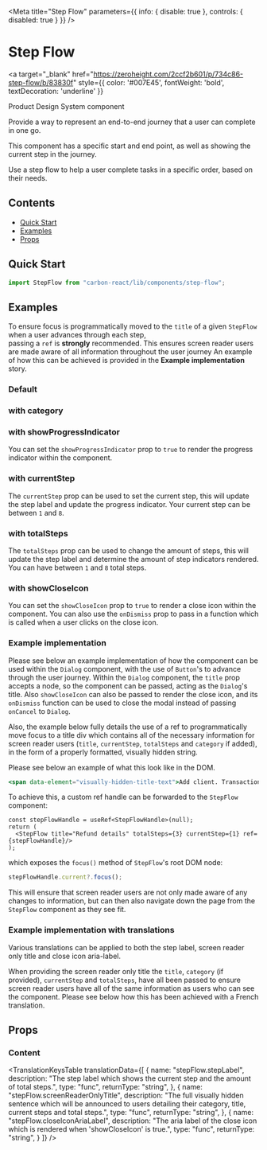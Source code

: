 
<Meta
  title="Step Flow"
  parameters={{ info: { disable: true }, controls: { disabled: true } }}
/>

# Step Flow

<a
  target="_blank"
  href="https://zeroheight.com/2ccf2b601/p/734c86-step-flow/b/83830f"
  style={{ color: '#007E45', fontWeight: 'bold', textDecoration: 'underline' }}
>
  Product Design System component
</a>

Provide a way to represent an end-to-end journey that a user can complete in one go.

This component has a specific start and end point, as well as showing the current step in the journey.

Use a step flow to help a user complete tasks in a specific order, based on their needs.

## Contents

- [Quick Start](#quick-start)
- [Examples](#examples)
- [Props](#props)

## Quick Start

```js
import StepFlow from "carbon-react/lib/components/step-flow";
```

## Examples

To ensure focus is programmatically moved to the `title` of a given `StepFlow` when a user advances through each step,  
passing a `ref` is  **strongly** recommended. This ensures screen reader users are made aware of all information throughout the user journey
An example of how this can be achieved is provided in the **Example implementation** story.

### Default

<Canvas>
  <Story name="default" story={stories.DefaultStory}/>
</Canvas>

### with category

<Canvas>
  <Story name="category" story={stories.CategoryStory}/>
</Canvas>

### with showProgressIndicator

You can set the `showProgressIndicator` prop to `true` to render the progress indicator within the component.

<Canvas>
  <Story name="showProgressIndicator" story={stories.ShowProgressIndicatorStory}/>
</Canvas>

### with currentStep

The `currentStep` prop can be used to set the current step, this will update the step label and update the progress indicator. Your
current step can be between `1` and `8`.

<Canvas>
  <Story name="currentStep" story={stories.CurrentStepStory}/>
</Canvas>

### with totalSteps

The `totalSteps` prop can be used to change the amount of steps, this will update the step label and determine the amount of step indicators rendered. 
You can have between `1` and `8` total steps.

<Canvas>
  <Story name="totalSteps" story={stories.TotalStepsStory}/>
</Canvas>


### with showCloseIcon

You can set the `showCloseIcon` prop to `true` to render a close icon within the component. You can also use the `onDismiss` prop to pass in a function
which is called when a user clicks on the close icon.

<Canvas>
  <Story name="showCloseIcon" story={stories.ShowCloseIconStory}/>
</Canvas>

### Example implementation

Please see below an example implementation of how the component can be used within the `Dialog` component, with the use of `Button`'s to advance through the user
journey. Within the `Dialog` component, the `title` prop accepts a node, so the component can be passed, acting as the `Dialog`'s title. Also `showCloseIcon` can
also be passed to render the close icon, and its `onDismiss` function can be used to close the modal instead of passing `onCancel` to `Dialog`.

Also, the example below fully details the use of a ref to programmatically move focus to a title div which contains all of the necessary information for screen reader users
(`title`, `currentStep`, `totalSteps` and `category` if added), in the form of a properly formatted, visually hidden string.

Please see below an example of what this look like in the DOM.

```jsx
<span data-element="visually-hidden-title-text">Add client. Transaction Type. Step 1 of 3.</span>
```

<Canvas>
  <Story name="Example implementation" story={stories.ExampleImplementation}/>
</Canvas>

To achieve this, a custom ref handle can be forwarded to the `StepFlow` component:

```tsx
const stepFlowHandle = useRef<StepFlowHandle>(null);
return (
  <StepFlow title="Refund details" totalSteps={3} currentStep={1} ref={stepFlowHandle}/>
);
```

which exposes the `focus()` method of `StepFlow`'s root DOM node:

```ts
stepFlowHandle.current?.focus();
```

This will ensure that screen reader users are not only made aware of any changes to information, but can then also navigate down the page from the `StepFlow` component as they see fit.

### Example implementation with translations

Various translations can be applied to both the step label, screen reader only title and close icon aria-label.

When providing the screen reader only title the `title`, `category` (if provided), `currentStep` and `totalSteps`, have all been passed to ensure screen reader users have all of the same information
as users who can see the component. Please see below how this has been achieved with a French translation.

<Canvas>
  <Story name="Example implementation with translations" story={stories.ExampleImplementationWithTranslations}/>
</Canvas>


## Props

### Content

<StyledSystemProps of={StepFlow} margin noHeader />

<TranslationKeysTable
  translationData={[
    {
      name: "stepFlow.stepLabel",
      description: "The step label which shows the current step and the amount of total steps.",
      type: "func",
      returnType: "string",
    },
        {
      name: "stepFlow.screenReaderOnlyTitle",
      description: "The full visually hidden sentence which will be announced to users detailing their category, title, current steps and total steps.",
      type: "func",
      returnType: "string",
    },
        {
      name: "stepFlow.closeIconAriaLabel",
      description: "The aria label of the close icon which is rendered when 'showCloseIcon' is true.",
      type: "func",
      returnType: "string",
    }
  ]}
/>
